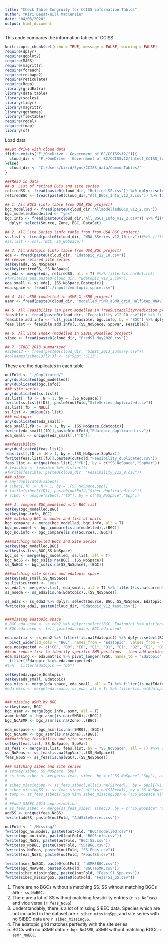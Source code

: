 ```yaml
---
title: "Check Table Congruity for CCISS information Tables"
author: "Kiri Daust/Will MacKenzie"
date: "04/06/2020"
output: html_document
---
```

This code compares the information tables of CCISS 

```r
knitr::opts_chunk$set(echo = TRUE, message = FALSE, warning = FALSE)
require(dplyr)
require(ggplot2)
require(MASS)
require(magrittr)
require(foreach)
require(reshape2)
require(reticulate)
require(Rcpp)
library(gridExtra)
library(data.table)
library(scales)
library(tidyr)
library(magrittr)
library(ggthemes)
library(flextable)
require(rgdal)
require(tmap)
library(sf)
```

Load data

```r
##Set drive with cloud data
if(dir.exists("F:/OneDrive - Government of BC/CCISSv12/")){
  cloud_dir <- "F:/OneDrive - Government of BC/CCISSv12/latest_CCISS_tool_files/"
}else{
  cloud_dir <- "C:/Users/kirid/Sync/CCISS_data/CommonTables/"
}

###Read in data
## 0. List of retired BGCs and site series
retiredSS <- fread(paste0(cloud_dir, "Retired_SS.csv")) %>% dplyr::select(Retire, SS_NoSpace)
retiredBGC <- fread(paste0(cloud_dir,"All_BGCs_Info_v12_2.csv")) %>% filter(Retire == 'x') %>% dplyr::select(BGC) 

## 1. All BGCS (info table from USA_BGC project)
bgc_modelled <- fread(paste0(cloud_dir,"AllmodelledBGCs_v12_2.csv"))
bgc_modelled$modelled <- "yes"
bgc.info <- fread(paste0(cloud_dir,"All_BGCs_Info_v12_2.csv")) %>% filter(!Retire == 'x') %>% 
  dplyr::select(Source, Zone, BGC, DataSet)

## 2. All Site Series (info table from from USA_BGC project)
ss.list <- fread(paste0(cloud_dir, "WNA_SSeries_v12_10.csv"))#%>% filter(!Retire == 'x') %>% dplyr::select(-Retire)
#ss.list <- ss[,.(BGC, SS_NoSpace)]

## 3. All Edatopic (info table from USA_BGC project)
eda <- fread(paste0(cloud_dir, "Edatopic_v12_10.csv")) 
## remove retired site series
setkey(eda, SS_NoSpace)
setkey(retiredSS, SS_NoSpace)
ss_eda <- merge(eda, retiredSS, all = T) #%>% filter(is.na(Retire))
#fwrite(ss_eda,paste0(cloud_dir, "Edatopic_v12_2.csv")) 
eda_small <- ss_eda[,.(SS_NoSpace,Edatopic)]
eda.space <- fread("./inputs/edatopic_space.csv")

## 4. All aSMR (modelled in aSMR_X_rSMR project)
asmr <- fread(paste0(cloud_dir, "modelled_rSMR_aSMR_grid_HalfStep_WNAv12_2.csv"))

## 5. All Feasibility (in part modelled in TreeSuitabilityPrediction project)
feasible <- fread(paste0(cloud_dir, "Feasibility_v12_10.csv"))# %>% filter(!Retire == 'x')
feasible.add.info <- full_join(feasible, bgc.info, by = "BGC") %>% dplyr::select(DataSet, Source, Zone, BGC, SS_NoSpace,SppVar, Feasible) 
feas.list <- feasible.add.info[,.(SS_NoSpace, SppVar, Feasible)]

## 6. All Site Index (modelled in SIBEC_Modelled project)
sibec <- fread(paste0(cloud_dir, "PredSI_May2020.csv"))

## 7. SIBEC 2013 summarised
#sibec13 <- fread(paste0(cloud_dir, "SIBEC_2013_Summary.csv"))
#colnames(sibec13)[2:3] <- c("Spp","SI13")
```
   

These are the duplicates in each table

```r
outFold <- "./Duplicated/"
any(duplicated(bgc_modelled))
any(duplicated(bgc.info))
### site series
any(duplicated(ss.list))
ss.list[, fD := .N > 1, by = .(SS_NoSpace)]
fwrite(ss.list[(fD)], paste0(outFold,"SiteSeries_duplicated.csv"))
ss.list[,fD := NULL]
ss.list <- unique(ss.list)
### edatopic
any(duplicated(eda_small))
eda_small[,fD := .N > 1, by = .(SS_NoSpace,Edatopic)]
fwrite(eda_small[(fD)],paste0(outFold,"Edatopic_duplicated.csv"))
eda_small <- unique(eda_small[,!"fD"])

###feasibility
any(duplicated(feas.list))
feas.list[,fD := .N > 1, by = .(SS_NoSpace,SppVar)]
fwrite(feas.list[(fD)],paste0(outFold,"Feasibility_duplicated.csv"))
feas.list <- unique(feas.list[,!"fD"], by = c("SS_NoSpace","SppVar"))
# feasible <- feasible %>% distinct()
#fwrite(feasible, paste0(cloud_dir, "Feasibility_v12_9.csv"))
### sibec
# any(duplicated(sibec))
# sibec[,fD := .N > 1, by = .(SS_NoSpace,Spp)]
# fwrite(sibec[(fD)], paste0(outFold,"Sibec_duplicated.csv"))
# sibec <- unique(sibec[,!"fD"], by = c("SS_NoSpace","Spp"))

```

```r

### 1. compare BGC_modelled with BGC list
setkey(bgc_modelled,BGC)
setkey(bgc.info, BGC)
### matching BGC in model and list of units
bgc_compare <- merge(bgc_modelled, bgc.info, all = T)
bgc_no.model <- bgc_compare[is.na(modelled),.(BGC)]
bgc_no.info <- bgc_compare[is.na(Source),.(BGC)]

###matching modelled BGCs and Site Series
setkey(bgc_modelled,BGC)
setkey(ss.list,BGC,SS_NoSpace)
bgc_ss <- merge(bgc_modelled, ss.list, all = T)
bgc_NoSS <- bgc_ss[is.na(BGC),.(SS_NoSpace)]
ss_NoBGC <- bgc_ss[is.na(SS_NoSpace),.(BGC)]

###matching site series and edatopic space
setkey(eda_small,SS_NoSpace)
ss.list$current <- "yes"
ss_eda2 <- merge(ss.list, eda_small, all = T) %>% filter(!is.na(current))
ss_noeda <- ss_eda2[is.na(Edatopic),.(SS_NoSpace)]

ss_eda2 <- ss_eda2 %>% dplyr::select(Source, BGC, SS_NoSpace, Edatopic, SpecialCode) 
fwrite(ss_eda2, paste0(cloud_dir, "Edatopic_v12_test.csv"))


###missing edatopic space
# BGC.eda.used <- ss_eda2 %>% dplyr::select(BGC, Edatopic) %>% distinct() 
# BGC.eda.used <- left_join(eda.space, BGC.eda.used)

eda.matrix <- ss_eda2 %>% filter(!is.na(Edatopic)) %>% dplyr::select(BGC, Edatopic) %>% count(BGC, Edatopic) %>%  
  pivot_wider(id_cols = "BGC", names_from = "Edatopic", values_from = "n", values_fill = 99)
eda.noexpected <- c("C0", "D0", "E0", "C1", "D1", "E1", "D2", "E2", "D3", "E3") #positions commonly unfilled
##can reduce list to identify specific SMR positions - then add working units to fill
eda.missing <- eda.matrix %>% pivot_longer(!BGC, names_to = "Edatopic", values_to = "count") %>% filter(count == 99) %>% 
  filter(!Edatopic %in% eda.noexpected) 
#%>%   filter(Edatopic == "D5")

setkey(eda.space,Edatopic)
setkey(eda_small, Edatopic)
eda.miss <- merge(eda.space, eda_small, all = T) %>% filter(is.na(Edatopic))
#eda.miss <- merge(eda.space, ss_eda, all = T) %>% filter(is.na(Edatopic))


### missing aSMR by BGC
setkey(asmr, BGC)
bgc_asmr <- merge(bgc.info, asmr, all = T)
asmr_NoBGC <- bgc_asmr[is.na(rSMR0),.(BGC)]
bgc_NoASMR <- bgc_asmr[is.na(Zone),.(BGC)]

eda_nospace <- bgc_asmr[is.na(rSMR0),.(BGC)]
bgc_NoASMR <- bgc_asmr[is.na(Zone),.(BGC)]
###matching feasibility and site series
setkey(feas.list, SS_NoSpace, SppVar)
ss_feas <- merge(ss.list, feas.list, by = "SS_NoSpace", all = T) #%>% dplyr::filter(!Retire == 'x')
ss_NoFeas <- ss_feas[is.na(SppVar),.(SS_NoSpace)]
feas_NoSS <- ss_feas[is.na(BGC),.(SS_NoSpace)]

### matching sibec and site series
# setkey(sibec, SS_NoSpace, Spp)
# ss_feas_sibec <- merge(ss_feas, sibec, by = c("SS_NoSpace","Spp"), all = T)
# 
# sibec_missingSpp <- ss_feas_sibec[,all(is.na(SIPred)), by = Spp][(V1),.(Spp)]
# sibec_missingSS <- ss_feas_sibec[,all(is.na(SIPred)), by = SS_NoSpace][(V1),.(SS_NoSpace)]
# temp <- ss_feas_sibec[(!Spp %in% sibec_missingSpp) & (!SS_NoSpace %in% sibec_missingSS),]
# 
# ##add SIBEC 2013 approximation
# ss_feas_sibec <- merge(ss_feas_sibec, sibec13, by = c("SS_NoSpace","Spp"),all = T)
addSS <- unique(feas_NoSS)
fwrite(addSS, paste0(outFold, "AddSiteSeries.csv"))

outFold <- "./Missing/"
fwrite(bgc_no.model, paste0(outFold, "BGC!modelled.csv"))
fwrite(bgc_no.info, paste0(outFold, "BGC!info.csv"))
fwrite(bgc_NoSS, paste0(outFold, "BGC!SS.csv"))
fwrite(ss_NoBGC, paste0(outFold, "SS!BGC.csv"))
fwrite(ss_NoFeas, paste0(outFold, "SS!Feas.csv"))
fwrite(feas_NoSS, paste0(outFold, "Feas!SS.csv"))

fwrite(asmr_NoBGC, paste0(outFold, "aSMR!BGC.csv"))
fwrite(bgc_NoASMR, paste0(outFold, "BGC!aSMR.csv"))
fwrite(sibec_missingSpp, paste0(outFold, "Feas!SI_Spp.csv"))
fwrite(sibec_missingSS, paste0(outFold, "Feas!SI_SS.csv"))

```

1. There are no BGCs without a matching SS. SS without matching BGCs are `r ss_NoBGC`.
2. There are a lot of SS without matching feasibility entries (`r ss_NoFeas`) and vice versa (`r feas_NoSS`)
3. Understandably, there is a lot of missing SIBEC data. Species which are not included in the dataset are `r sibec_missingSpp`, and site series with no SIBEC data are `r sibec_missingSS`.
4. The edatopic grid matches perfectly with the site series
5. BGCs with no aSMR data: `r bgc_NoASMR`, aSMR without matching BGCs: `r asmr_NoBGC`.
